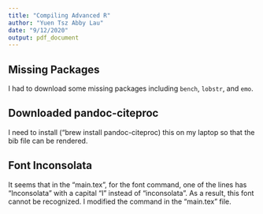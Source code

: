 ```yaml
---
title: "Compiling Advanced R"
author: "Yuen Tsz Abby Lau"
date: "9/12/2020"
output: pdf_document
---
```


## Missing Packages

I had to download some missing packages including `bench`, `lobstr`, and `emo`.


## Downloaded pandoc-citeproc

I need to install ("brew install pandoc-citeproc)
this on my laptop so that the bib file can be rendered. 


## Font Inconsolata

It seems that in the "main.tex", for the font command, one of the lines has 
"Inconsolata" with a capital "I" instead of "inconsolata".  As a result, this 
font cannot be recognized.  I modified the command in the "main.tex" file.



